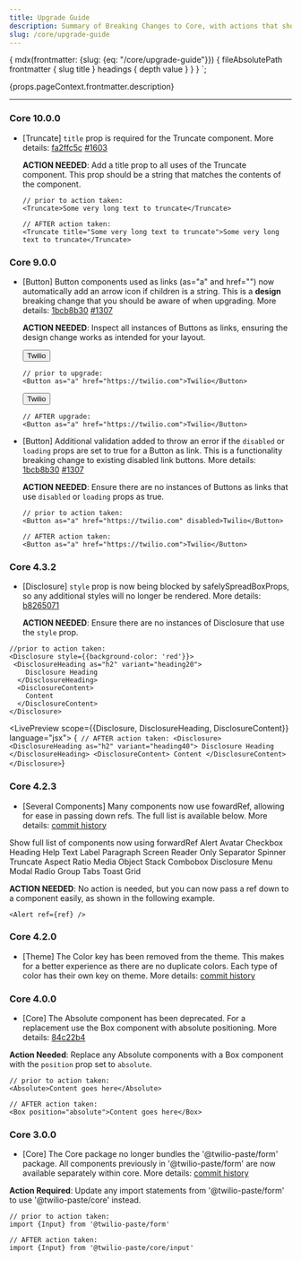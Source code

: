 ```yaml
---
title: Upgrade Guide
description: Summary of Breaking Changes to Core, with actions that should be taken before upgrading
slug: /core/upgrade-guide
---
```


  {
    mdx(frontmatter: {slug: {eq: "/core/upgrade-guide"}}) {
      fileAbsolutePath
      frontmatter {
        slug
        title
      }
      headings {
        depth
        value
      }
    }
  }
`;

<ComponentHeader name={props.pageContext.frontmatter.title} categoryRoute={SidebarCategoryRoutes.CORE} />
<p>{props.pageContext.frontmatter.description}</p>

---

 <contentwrapper>

<PageAside data={props.data.mdx} />

<content>

### Core 10.0.0

- [Truncate] `title` prop is required for the Truncate component. More details: <inlineCode>[fa2ffc5c](https://github.com/twilio-labs/paste/commit/fa2ffc5cf4da037dcfa0894d033665720cc70ab4)</inlineCode> [#1603](https://github.com/twilio-labs/paste/pull/1603)

  **ACTION NEEDED**: Add a title prop to all uses of the Truncate component. This prop should be a string that matches the contents of the component.

  ```
  // prior to action taken:
  <Truncate>Some very long text to truncate</Truncate>

  // AFTER action taken:
  <Truncate title="Some very long text to truncate">Some very long text to truncate</Truncate>

  ```

### Core 9.0.0

- [Button] Button components used as links (as="a" and href="") now automatically add an arrow icon if children is a string. This is a **design** breaking change that you should be aware of when upgrading. More details: <inlineCode>[1bcb8b30](https://github.com/twilio-labs/paste/commit/1bcb8b3093920fdd871f8a13b498a8eb99201200)</inlineCode> [#1307](https://github.com/twilio-labs/paste/pull/1307)

  **ACTION NEEDED**: Inspect all instances of Buttons as links, ensuring the design change works as intended for your layout.

  <Box marginBottom="space30">
    <Button as="a" href="https://twilio.com">
      <span>Twilio</span>
    </Button>
  </Box>

  ```
  // prior to upgrade:
  <Button as="a" href="https://twilio.com">Twilio</Button>
  ```

  <Box marginBottom="space30">
    <Button as="a" href="https://twilio.com">
      Twilio
    </Button>
  </Box>

  ```
  // AFTER upgrade:
  <Button as="a" href="https://twilio.com">Twilio</Button>
  ```

- [Button] Additional validation added to throw an error if the `disabled` or `loading` props are set to true for a Button as link. This is a functionality breaking change to existing disabled link buttons. More details: <inlineCode>[1bcb8b30](https://github.com/twilio-labs/paste/commit/1bcb8b3093920fdd871f8a13b498a8eb99201200)</inlineCode> [#1307](https://github.com/twilio-labs/paste/pull/1307)

  **ACTION NEEDED**: Ensure there are no instances of Buttons as links that use `disabled` or `loading` props as true.

  ```
  // prior to action taken:
  <Button as="a" href="https://twilio.com" disabled>Twilio</Button>

  // AFTER action taken:
  <Button as="a" href="https://twilio.com">Twilio</Button>

  ```

### Core 4.3.2

- [Disclosure] `style` prop is now being blocked by safelySpreadBoxProps, so any additional styles will no longer be rendered. More details: <inlineCode>[b8265071](https://github.com/twilio-labs/paste/commit/b82650716256de22aeff36e00d46577f71d1b3fd)</inlineCode>

  **ACTION NEEDED**: Ensure there are no instances of Disclosure that use the `style` prop.

```
//prior to action taken:
<Disclosure style={{background-color: 'red'}}>
 <DisclosureHeading as="h2" variant="heading20">
    Disclosure Heading
  </DisclosureHeading>
  <DisclosureContent>
    Content
  </DisclosureContent>
</Disclosure>
```

<LivePreview scope={{Disclosure, DisclosureHeading, DisclosureContent}} language="jsx">
  {`
// AFTER action taken:
<Disclosure>
  <DisclosureHeading as="h2" variant="heading40">
    Disclosure Heading
  </DisclosureHeading>
  <DisclosureContent>
    Content
  </DisclosureContent>
</Disclosure>`}
</LivePreview>

### Core 4.2.3

- [Several Components] Many components now use fowardRef, allowing for ease in passing down refs. The full list is available below. More details: [commit history](https://github.com/twilio-labs/paste/compare/@twilio-paste/core@4.2.2...@twilio-paste/core@4.2.3)

<Box marginBottom="space60">
  <Disclosure>
    <DisclosureHeading as="h4" variant="heading50">
      Show full list of components now using forwardRef
    </DisclosureHeading>
    <DisclosureContent>
      <UnorderedList>
        <ListItem>Alert</ListItem>
        <ListItem>Avatar</ListItem>
        <ListItem>Checkbox</ListItem>
        <ListItem>Heading</ListItem>
        <ListItem>Help Text</ListItem>
        <ListItem>Label</ListItem>
        <ListItem>Paragraph</ListItem>
        <ListItem>Screen Reader Only</ListItem>
        <ListItem>Separator</ListItem>
        <ListItem>Spinner</ListItem>
        <ListItem>Truncate</ListItem>
        <ListItem>Aspect Ratio</ListItem>
        <ListItem>Media Object</ListItem>
        <ListItem>Stack</ListItem>
        <ListItem>Combobox</ListItem>
        <ListItem>Disclosure</ListItem>
        <ListItem>Menu</ListItem>
        <ListItem>Modal</ListItem>
        <ListItem>Radio Group</ListItem>
        <ListItem>Tabs</ListItem>
        <ListItem>Toast</ListItem>
        <ListItem>Grid</ListItem>
      </UnorderedList>
    </DisclosureContent>
  </Disclosure>
</Box>

**ACTION NEEDED**: No action is needed, but you can now pass a ref down to a component easily, as shown in the following example.

```
<Alert ref={ref} />
```

### Core 4.2.0

- [Theme] The Color key has been removed from the theme. This makes for a better experience as there are no duplicate colors. Each type of color has their own key on theme. More details: [commit history](https://github.com/twilio-labs/paste/compare/@twilio-paste/core@4.1.15...@twilio-paste/core@4.2.0)

### Core 4.0.0

- [Core] The Absolute component has been deprecated. For a replacement use the Box component with absolute positioning. More details: <inlineCode>[84c22b4](https://github.com/twilio-labs/paste/commit/84c22b42ccdc5e924101b586592e93e1c8f19fba)</inlineCode>

**Action Needed**: Replace any Absolute components with a Box component with the `position` prop set to `absolute`.

```
// prior to action taken:
<Absolute>Content goes here</Absolute>

// AFTER action taken:
<Box position="absolute">Content goes here</Box>
```

### Core 3.0.0

- [Core] The Core package no longer bundles the '@twilio-paste/form' package. All components previously in '@twilio-paste/form' are now available separately within core. More details: [commit history](https://github.com/twilio-labs/paste/compare/@twilio-paste/core@2.18.6...@twilio-paste/core@3.0.0)

**Action Required**: Update any import statements from '@twilio-paste/form' to use '@twilio-paste/core' instead.

```
// prior to action taken:
import {Input} from '@twilio-paste/form'

// AFTER action taken:
import {Input} from '@twilio-paste/core/input'
```

</content>
</contentwrapper>
